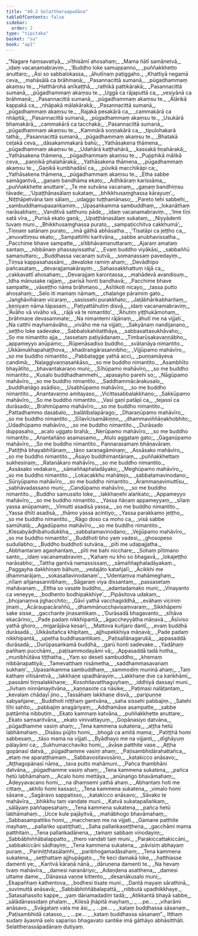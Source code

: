 ```yaml
---
title: "40.2 Selattheraapadāna"
tableOfContents: false
sidebar:
  order: 2
type: "tipitaka"
basket: "su"
book: "ap1"
---
```



<DynamicBreadcrumb />

<Division number="208" book="ap1" bookNo="20" page="370">

<Paragraph number="4507" type="verses" book="ap1">
_“Nagare haṃsavatiyā,_  
_vīthisāmī ahosahaṃ;_  
_Mama ñātī samānetvā,_  
_idaṃ vacanamabraviṃ._  

</Paragraph>

</Division>
<Division number="209" book="ap1" bookNo="20" page="370">

<Paragraph number="4508" type="verses" book="ap1">
_‘Buddho loke samuppanno,_  
_puññakkhetto anuttaro;_  
_Āsi so sabbalokassa,_  
_āhutīnaṃ paṭiggaho._  

</Paragraph>

</Division>
<Division number="210" book="ap1" bookNo="20" page="370">

<Paragraph number="4509" type="verses" book="ap1">
_Khattiyā negamā ceva,_  
_mahāsālā ca brāhmaṇā;_  
_Pasannacittā sumanā,_  
_pūgadhammaṃ akaṃsu te._  

</Paragraph>

</Division>
<Division number="211" book="ap1" bookNo="20" page="370">

<Paragraph number="4510" type="verses" book="ap1">
_Hatthārohā anīkaṭṭhā,_  
_rathikā pattikārakā;_  
_Pasannacittā sumanā,_  
_pūgadhammaṃ akaṃsu te._  

</Paragraph>

</Division>
<Division number="212" book="ap1" bookNo="20" page="370">

<Paragraph number="4511" type="verses" book="ap1">
_Uggā ca rājaputtā ca,_  
_vesiyānā ca brāhmaṇā;_  
_Pasannacittā sumanā,_  
_pūgadhammaṃ akaṃsu te._  

</Paragraph>

</Division>
<Division number="213" book="ap1" bookNo="20" page="371">

<Paragraph number="4512" type="verses" book="ap1">
_Āḷārikā kappakā ca,_  
_nhāpakā mālakārakā;_  
_Pasannacittā sumanā,_  
_pūgadhammaṃ akaṃsu te._  

</Paragraph>

</Division>
<Division number="214" book="ap1" bookNo="20" page="371">

<Paragraph number="4513" type="verses" book="ap1">
_Rajakā pesakārā ca,_  
_cammakārā ca nhāpitā;_  
_Pasannacittā sumanā,_  
_pūgadhammaṃ akaṃsu te._  

</Paragraph>

</Division>
<Division number="215" book="ap1" bookNo="20" page="371">

<Paragraph number="4514" type="verses" book="ap1">
_Usukārā bhamakārā,_  
_cammakārā ca tacchakā;_  
_Pasannacittā sumanā,_  
_pūgadhammaṃ akaṃsu te._  

</Paragraph>

</Division>
<Division number="216" book="ap1" bookNo="20" page="371">

<Paragraph number="4515" type="verses" book="ap1">
_Kammārā soṇṇakārā ca,_  
_tipulohakarā tathā;_  
_Pasannacittā sumanā,_  
_pūgadhammaṃ akaṃsu te._  

</Paragraph>

</Division>
<Division number="217" book="ap1" bookNo="20" page="371">

<Paragraph number="4516" type="verses" book="ap1">
_Bhatakā ceṭakā ceva,_  
_dāsakammakarā bahū;_  
_Yathāsakena thāmena,_  
_pūgadhammaṃ akaṃsu te._  

</Paragraph>

</Division>
<Division number="218" book="ap1" bookNo="20" page="371">

<Paragraph number="4517" type="verses" book="ap1">
_Udahārā kaṭṭhahārā,_  
_kassakā tiṇahārakā;_  
_Yathāsakena thāmena,_  
_pūgadhammaṃ akaṃsu te._  

</Paragraph>

</Division>
<Division number="219" book="ap1" bookNo="20" page="371">

<Paragraph number="4518" type="verses" book="ap1">
_Pupphikā mālikā ceva,_  
_paṇṇikā phalahārakā;_  
_Yathāsakena thāmena,_  
_pūgadhammaṃ akaṃsu te._  

</Paragraph>

</Division>
<Division number="220" book="ap1" bookNo="20" page="371">

<Paragraph number="4519" type="verses" book="ap1">
_Gaṇikā kumbhadāsī ca,_  
_pūvikā macchikāpi ca;_  
_Yathāsakena thāmena,_  
_pūgadhammaṃ akaṃsu te._  

</Paragraph>

</Division>
<Division number="221" book="ap1" bookNo="20" page="371">

<Paragraph number="4520" type="verses" book="ap1">
_Etha sabbe samāgantvā,_  
_gaṇaṃ bandhāma ekato;_  
_Adhikāraṃ karissāma,_  
_puññakkhette anuttare’._  

</Paragraph>

</Division>
<Division number="222" book="ap1" bookNo="20" page="371">

<Paragraph number="4521" type="verses" book="ap1">
_Te me sutvāna vacanaṃ,_  
_gaṇaṃ bandhiṃsu tāvade;_  
_‘Upaṭṭhānasālaṃ sukataṃ,_  
_bhikkhusaṃghassa kārayuṃ’._  

</Paragraph>

</Division>
<Division number="223" book="ap1" bookNo="20" page="371">

<Paragraph number="4522" type="verses" book="ap1">
_Niṭṭhāpetvāna taṃ sālaṃ,_  
_udaggo tuṭṭhamānaso;_  
_Pareto tehi sabbehi,_  
_sambuddhamupasaṅkamiṃ._  

</Paragraph>

</Division>
<Division number="224" book="ap1" bookNo="20" page="371">

<Paragraph number="4523" type="verses" book="ap1">
_Upasaṅkamma sambuddhaṃ,_  
_lokanāthaṃ narāsabhaṃ;_  
_Vanditvā satthuno pāde,_  
_idaṃ vacanamabraviṃ._  

</Paragraph>

</Division>
<Division number="225" book="ap1" bookNo="20" page="371">

<Paragraph number="4524" type="verses" book="ap1">
_‘Ime tīṇi satā vīra,_  
_Purisā ekato gaṇā;_  
_Upaṭṭhānasālaṃ sukataṃ,_  
_Niyyādenti tuvaṃ muni._  

</Paragraph>

</Division>
<Division number="226" book="ap1" bookNo="20" page="372">

<Paragraph number="4525" type="verses" book="ap1">
_Bhikkhusaṃghassa purato,_  
_sampaṭicchitva cakkhumā’;_  
_Tiṇṇaṃ satānaṃ purato,_  
_imā gāthā abhāsatha._  

</Paragraph>

</Division>
<Division number="227" book="ap1" bookNo="20" page="372">

<Paragraph number="4526" type="verses" book="ap1">
_‘Tisatāpi ca jeṭṭho ca,_  
_anuvattiṃsu ekato;_  
_Sampattiñhi karitvāna,_  
_sabbe anubhavissatha._  

</Paragraph>

</Division>
<Division number="228" book="ap1" bookNo="20" page="372">

<Paragraph number="4527" type="verses" book="ap1">
_Pacchime bhave sampatte,_  
_sītibhāvamanuttaraṃ;_  
_Ajaraṃ amataṃ santaṃ,_  
_nibbānaṃ phassayissatha’._  

</Paragraph>

</Division>
<Division number="229" book="ap1" bookNo="20" page="372">

<Paragraph number="4528" type="verses" book="ap1">
_Evaṃ buddho viyākāsi,_  
_sabbaññū samaṇuttaro;_  
_Buddhassa vacanaṃ sutvā,_  
_somanassaṃ pavedayiṃ._  

</Paragraph>

</Division>
<Division number="230" book="ap1" bookNo="20" page="372">

<Paragraph number="4529" type="verses" book="ap1">
_Tiṃsa kappasahassāni,_  
_devaloke ramiṃ ahaṃ;_  
_Devādhipo pañcasataṃ,_  
_devarajjamakārayiṃ._  

</Paragraph>

</Division>
<Division number="231" book="ap1" bookNo="20" page="372">

<Paragraph number="4530" type="verses" book="ap1">
_Sahassakkhattuṃ rājā ca,_  
_cakkavattī ahosahaṃ;_  
_Devarajjaṃ karontassa,_  
_mahādevā avandisuṃ._  

</Paragraph>

</Division>
<Division number="232" book="ap1" bookNo="20" page="372">

<Paragraph number="4531" type="verses" book="ap1">
_Idha mānusake rajjaṃ,_  
_parisā honti bandhavā;_  
_Pacchime bhave sampatte,_  
_vāseṭṭho nāma brāhmaṇo._  

</Paragraph>

</Division>
<Division number="233" book="ap1" bookNo="20" page="372">

<Paragraph number="4532" type="verses" book="ap1">
_Asītikoṭi nicayo,_  
_tassa putto ahosahaṃ;_  
_Selo iti mamaṃ nāmaṃ,_  
_chaḷaṅge pāramiṃ gato._  

</Paragraph>

</Division>
<Division number="234" book="ap1" bookNo="20" page="372">

<Paragraph number="4533" type="verses" book="ap1">
_Jaṅghāvihāraṃ vicaraṃ,_  
_sasissehi purakkhato;_  
_Jaṭābhārikabharitaṃ,_  
_keṇiyaṃ nāma tāpasaṃ._  

</Paragraph>

</Division>
<Division number="235" book="ap1" bookNo="20" page="372">

<Paragraph number="4534" type="verses" book="ap1">
_Paṭiyattāhutiṃ disvā,_  
_idaṃ vacanamabraviṃ;_  
_‘Āvāho vā vivāho vā,_  
_rājā vā te nimantito’._  

</Paragraph>

</Division>
<Division number="236" book="ap1" bookNo="20" page="372">

<Paragraph number="4535" type="verses" book="ap1">
_‘Āhutiṃ yiṭṭhukāmohaṃ,_  
_brāhmaṇe devasammate;_  
_Na nimantemi rājānaṃ,_  
_āhutī me na vijjati._  

</Paragraph>

</Division>
<Division number="237" book="ap1" bookNo="20" page="372">

<Paragraph number="4536" type="verses" book="ap1">
_Na catthi mayhamāvāho,_  
_vivāho me na vijjati;_  
_Sakyānaṃ nandijanano,_  
_seṭṭho loke sadevake._  

</Paragraph>

</Division>
<Division number="238" book="ap1" bookNo="20" page="372">

<Paragraph number="4537" type="verses" book="ap1">
_Sabbalokahitatthāya,_  
_sabbasattasukhāvaho;_  
_So me nimantito ajja,_  
_tassetaṃ paṭiyādanaṃ._  

</Paragraph>

</Division>
<Division number="239" book="ap1" bookNo="20" page="373">

<Paragraph number="4538" type="verses" book="ap1">
_Timbarūsakavaṇṇābho,_  
_appameyyo anūpamo;_  
_Rūpenāsadiso buddho,_  
_svātanāya nimantito._  

</Paragraph>

</Division>
<Division number="240" book="ap1" bookNo="20" page="373">

<Paragraph number="4539" type="verses" book="ap1">
_Ukkāmukhapahaṭṭhova,_  
_khadiraṅgārasannibho;_  
_Vijjūpamo mahāvīro,_  
_so me buddho nimantito._  

</Paragraph>

</Division>
<Division number="241" book="ap1" bookNo="20" page="373">

<Paragraph number="4540" type="verses" book="ap1">
_Pabbatagge yathā acci,_  
_puṇṇamāyeva candimā;_  
_Naḷaggivaṇṇasaṅkāso,_  
_so me buddho nimantito._  

</Paragraph>

</Division>
<Division number="242" book="ap1" bookNo="20" page="373">

<Paragraph number="4541" type="verses" book="ap1">
_Asambhīto bhayātīto,_  
_bhavantakaraṇo muni;_  
_Sīhūpamo mahāvīro,_  
_so me buddho nimantito._  

</Paragraph>

</Division>
<Division number="243" book="ap1" bookNo="20" page="373">

<Paragraph number="4542" type="verses" book="ap1">
_Kusalo buddhadhammehi,_  
_apasayho parehi so;_  
_Nāgūpamo mahāvīro,_  
_so me buddho nimantito._  

</Paragraph>

</Division>
<Division number="244" book="ap1" bookNo="20" page="373">

<Paragraph number="4543" type="verses" book="ap1">
_Saddhammācārakusalo,_  
_buddhanāgo asādiso;_  
_Usabhūpamo mahāvīro,_  
_so me buddho nimantito._  

</Paragraph>

</Division>
<Division number="245" book="ap1" bookNo="20" page="373">

<Paragraph number="4544" type="verses" book="ap1">
_Anantavaṇṇo amitayaso,_  
_Vicittasabbalakkhaṇo;_  
_Sakkūpamo mahāvīro,_  
_So me buddho nimantito._  

</Paragraph>

</Division>
<Division number="246" book="ap1" bookNo="20" page="373">

<Paragraph number="4545" type="verses" book="ap1">
_Vasī gaṇī patāpī ca,_  
_tejassī ca durāsado;_  
_Brahmūpamo mahāvīro,_  
_so me buddho nimantito._  

</Paragraph>

</Division>
<Division number="247" book="ap1" bookNo="20" page="373">

<Paragraph number="4546" type="verses" book="ap1">
_Pattadhammo dasabalo,_  
_balātibalapārago;_  
_Dharaṇūpamo mahāvīro,_  
_so me buddho nimantito._  

</Paragraph>

</Division>
<Division number="248" book="ap1" bookNo="20" page="373">

<Paragraph number="4547" type="verses" book="ap1">
_Sīlavīcisamākiṇṇo,_  
_dhammaviññāṇakhobhito;_  
_Udadhūpamo mahāvīro,_  
_so me buddho nimantito._  

</Paragraph>

</Division>
<Division number="249" book="ap1" bookNo="20" page="373">

<Paragraph number="4548" type="verses" book="ap1">
_Durāsado duppasaho,_  
_acalo uggato brahā;_  
_Nerūpamo mahāvīro,_  
_so me buddho nimantito._  

</Paragraph>

</Division>
<Division number="250" book="ap1" bookNo="20" page="373">

<Paragraph number="4549" type="verses" book="ap1">
_Anantañāṇo asamasamo,_  
_Atulo aggataṃ gato;_  
_Gaganūpamo mahāvīro,_  
_So me buddho nimantito._  


</Paragraph>
</Division>

<Paragraph number="4550" type="center" book="ap1">
Pannarasamaṃ bhāṇavāraṃ.


</Paragraph>

<Division number="251" book="ap1" bookNo="20" page="373">

<Paragraph number="4551" type="verses" book="ap1">
_Patiṭṭhā bhayabhītānaṃ,_  
_tāṇo saraṇagāminaṃ;_  
_Assāsako mahāvīro,_  
_so me buddho nimantito._  

</Paragraph>

</Division>
<Division number="252" book="ap1" bookNo="20" page="374">

<Paragraph number="4552" type="verses" book="ap1">
_Āsayo buddhimantānaṃ,_  
_puññakkhettaṃ sukhesinaṃ;_  
_Ratanākaro mahāvīro,_  
_so me buddho nimantito._  

</Paragraph>

</Division>
<Division number="253" book="ap1" bookNo="20" page="374">

<Paragraph number="4553" type="verses" book="ap1">
_Assāsako vedakaro,_  
_sāmaññaphaladāyako;_  
_Meghūpamo mahāvīro,_  
_so me buddho nimantito._  

</Paragraph>

</Division>
<Division number="254" book="ap1" bookNo="20" page="374">

<Paragraph number="4554" type="verses" book="ap1">
_Lokacakkhu mahātejo,_  
_sabbatamavinodano;_  
_Sūriyūpamo mahāvīro,_  
_so me buddho nimantito._  

</Paragraph>

</Division>
<Division number="255" book="ap1" bookNo="20" page="374">

<Paragraph number="4555" type="verses" book="ap1">
_Ārammaṇavimuttīsu,_  
_sabhāvadassano muni;_  
_Candūpamo mahāvīro,_  
_so me buddho nimantito._  

</Paragraph>

</Division>
<Division number="256" book="ap1" bookNo="20" page="374">

<Paragraph number="4556" type="verses" book="ap1">
_Buddho samussito loke,_  
_lakkhaṇehi alaṅkato;_  
_Appameyyo mahāvīro,_  
_so me buddho nimantito._  

</Paragraph>

</Division>
<Division number="257" book="ap1" bookNo="20" page="374">

<Paragraph number="4557" type="verses" book="ap1">
_Yassa ñāṇaṃ appameyyaṃ,_  
_sīlaṃ yassa anūpamaṃ;_  
_Vimutti asadisā yassa,_  
_so me buddho nimantito._  

</Paragraph>

</Division>
<Division number="258" book="ap1" bookNo="20" page="374">

<Paragraph number="4558" type="verses" book="ap1">
_Yassa dhīti asadisā,_  
_thāmo yassa acintiyo;_  
_Yassa parakkamo jeṭṭho,_  
_so me buddho nimantito._  

</Paragraph>

</Division>
<Division number="259" book="ap1" bookNo="20" page="374">

<Paragraph number="4559" type="verses" book="ap1">
_Rāgo doso ca moho ca,_  
_visā sabbe samūhatā;_  
_Agadūpamo mahāvīro,_  
_so me buddho nimantito._  

</Paragraph>

</Division>
<Division number="260" book="ap1" bookNo="20" page="374">

<Paragraph number="4560" type="verses" book="ap1">
_Klesabyādhibahudukkha,_  
_sabbatamavinodano;_  
_Vejjūpamo mahāvīro,_  
_so me buddho nimantito’._  

</Paragraph>

</Division>
<Division number="261" book="ap1" bookNo="20" page="374">

<Paragraph number="4561" type="verses" book="ap1">
_Buddhoti bho yaṃ vadesi,_  
_ghosopeso sudullabho;_  
_Buddho buddhoti sutvāna,_  
_pīti me udapajjatha._  

</Paragraph>

</Division>
<Division number="262" book="ap1" bookNo="20" page="374">

<Paragraph number="4562" type="verses" book="ap1">
_Abbhantaraṃ agaṇhantaṃ,_  
_pīti me bahi nicchare;_  
_Sohaṃ pītimano santo,_  
_idaṃ vacanamabraviṃ._  

</Paragraph>

</Division>
<Division number="263" book="ap1" bookNo="20" page="374">

<Paragraph number="4563" type="verses" book="ap1">
_‘Kahaṃ nu kho so bhagavā,_  
_lokajeṭṭho narāsabho;_  
_Tattha gantvā namassissaṃ,_  
_sāmaññaphaladāyakaṃ._  

</Paragraph>

</Division>
<Division number="264" book="ap1" bookNo="20" page="374">

<Paragraph number="4564" type="verses" book="ap1">
_Paggayha dakkhiṇaṃ bāhuṃ,_  
_vedajāto katañjalī;_  
_Ācikkhi me dhammarājaṃ,_  
_sokasallavinodanaṃ’._  

</Paragraph>

</Division>
<Division number="265" book="ap1" bookNo="20" page="375">

<Paragraph number="4565" type="verses" book="ap1">
_‘Udentaṃva mahāmeghaṃ,_  
_nīlaṃ añjanasannibhaṃ;_  
_Sāgaraṃ viya dissantaṃ,_  
_passasetaṃ mahāvanaṃ._  

</Paragraph>

</Division>
<Division number="266" book="ap1" bookNo="20" page="375">

<Paragraph number="4566" type="verses" book="ap1">
_Ettha so vasate buddho,_  
_adantadamako muni;_  
_Vinayanto ca veneyye,_  
_bodhento bodhipakkhiye’._  

</Paragraph>

</Division>
<Division number="267" book="ap1" bookNo="20" page="375">

<Paragraph number="4567" type="verses" book="ap1">
_Pipāsitova udakaṃ,_  
_bhojanaṃva jighacchito;_  
_Gāvī yathā vacchagiddhā,_  
_evāhaṃ viciniṃ jinaṃ._  

</Paragraph>

</Division>
<Division number="268" book="ap1" bookNo="20" page="375">

<Paragraph number="4568" type="verses" book="ap1">
_Ācāraupacāraññū,_  
_dhammānucchavisaṃvaraṃ;_  
_Sikkhāpemi sake sisse,_  
_gacchante jinasantikaṃ._  

</Paragraph>

</Division>
<Division number="269" book="ap1" bookNo="20" page="375">

<Paragraph number="4569" type="verses" book="ap1">
_‘Durāsadā bhagavanto,_  
_sīhāva ekacārino;_  
_Pade padaṃ nikkhipantā,_  
_āgaccheyyātha māṇavā._  

</Paragraph>

</Division>
<Division number="270" book="ap1" bookNo="20" page="375">

<Paragraph number="4570" type="verses" book="ap1">
_Āsīviso yathā ghoro,_  
_migarājāva kesarī;_  
_Mattova kuñjaro dantī,_  
_evaṃ buddhā durāsadā._  

</Paragraph>

</Division>
<Division number="271" book="ap1" bookNo="20" page="375">

<Paragraph number="4571" type="verses" book="ap1">
_Ukkāsitañca khipitaṃ,_  
_ajjhupekkhiya māṇavā;_  
_Pade padaṃ nikkhipantā,_  
_upetha buddhasantikaṃ._  

</Paragraph>

</Division>
<Division number="272" book="ap1" bookNo="20" page="375">

<Paragraph number="4572" type="verses" book="ap1">
_Paṭisallānagarukā,_  
_appasaddā durāsadā;_  
_Durūpasaṅkamā buddhā,_  
_garū honti sadevake._  

</Paragraph>

</Division>
<Division number="273" book="ap1" bookNo="20" page="375">

<Paragraph number="4573" type="verses" book="ap1">
_Yadāhaṃ pañhaṃ pucchāmi,_  
_paṭisammodayāmi vā;_  
_Appasaddā tadā hotha,_  
_munibhūtāva tiṭṭhatha._  

</Paragraph>

</Division>
<Division number="274" book="ap1" bookNo="20" page="375">

<Paragraph number="4574" type="verses" book="ap1">
_Yaṃ so deseti sambuddho,_  
_khemaṃ nibbānapattiyā;_  
_Tamevatthaṃ nisāmetha,_  
_saddhammasavanaṃ sukhaṃ’._  

</Paragraph>

</Division>
<Division number="275" book="ap1" bookNo="20" page="375">

<Paragraph number="4575" type="verses" book="ap1">
_Upasaṅkamma sambuddhaṃ,_  
_sammodiṃ muninā ahaṃ;_  
_Taṃ kathaṃ vītisāretvā,_  
_lakkhaṇe upadhārayiṃ._  

</Paragraph>

</Division>
<Division number="276" book="ap1" bookNo="20" page="375">

<Paragraph number="4576" type="verses" book="ap1">
_Lakkhaṇe dve ca kaṅkhāmi,_  
_passāmi tiṃsalakkhaṇe;_  
_Kosohitavatthaguyhaṃ,_  
_iddhiyā dassayī muni._  

</Paragraph>

</Division>
<Division number="277" book="ap1" bookNo="20" page="375">

<Paragraph number="4577" type="verses" book="ap1">
_Jivhaṃ ninnāmayitvāna,_  
_kaṇṇasote ca nāsike;_  
_Paṭimasi nalāṭantaṃ,_  
_kevalaṃ chādayī jino._  

</Paragraph>

</Division>
<Division number="278" book="ap1" bookNo="20" page="376">

<Paragraph number="4578" type="verses" book="ap1">
_Tassāhaṃ lakkhaṇe disvā,_  
_paripuṇṇe sabyañjane;_  
_Buddhoti niṭṭhaṃ gantvāna,_  
_saha sissehi pabbajiṃ._  

</Paragraph>

</Division>
<Division number="279" book="ap1" bookNo="20" page="376">

<Paragraph number="4579" type="verses" book="ap1">
_Satehi tīhi sahito,_  
_pabbajiṃ anagāriyaṃ;_  
_Addhamāse asampatte,_  
_sabbe pattāmha nibbutiṃ._  

</Paragraph>

</Division>
<Division number="280" book="ap1" bookNo="20" page="376">

<Paragraph number="4580" type="verses" book="ap1">
_Ekato kammaṃ katvāna,_  
_puññakkhette anuttare;_  
_Ekato saṃsaritvāna,_  
_ekato vinivattayuṃ._  

</Paragraph>

</Division>
<Division number="281" book="ap1" bookNo="20" page="376">

<Paragraph number="4581" type="verses" book="ap1">
_Gopānasiyo datvāna,_  
_pūgadhamme vasiṃ ahaṃ;_  
_Tena kammena sukatena,_  
_aṭṭha hetū labhāmahaṃ._  

</Paragraph>

</Division>
<Division number="282" book="ap1" bookNo="20" page="376">

<Paragraph number="4582" type="verses" book="ap1">
_Disāsu pūjito homi,_  
_bhogā ca amitā mama;_  
_Patiṭṭhā homi sabbesaṃ,_  
_tāso mama na vijjati._  

</Paragraph>

</Division>
<Division number="283" book="ap1" bookNo="20" page="376">

<Paragraph number="4583" type="verses" book="ap1">
_Byādhayo me na vijjanti,_  
_dīghāyuṃ pālayāmi ca;_  
_Sukhumacchaviko homi,_  
_āvāse patthite vase._  

</Paragraph>

</Division>
<Division number="284" book="ap1" bookNo="20" page="376">

<Paragraph number="4584" type="verses" book="ap1">
_Aṭṭha gopānasī datvā,_  
_pūgadhamme vasiṃ ahaṃ;_  
_Paṭisambhidārahattañca,_  
_etaṃ me aparaṭṭhamaṃ._  

</Paragraph>

</Division>
<Division number="285" book="ap1" bookNo="20" page="376">

<Paragraph number="4585" type="verses" book="ap1">
_Sabbavositavosāno,_  
_katakicco anāsavo;_  
_Aṭṭhagopānasī nāma,_  
_tava putto mahāmuni._  

</Paragraph>

</Division>
<Division number="286" book="ap1" bookNo="20" page="376">

<Paragraph number="4586" type="verses" book="ap1">
_Pañca thambhāni datvāna,_  
_pūgadhamme vasiṃ ahaṃ;_  
_Tena kammena sukatena,_  
_pañca hetū labhāmahaṃ._  

</Paragraph>

</Division>
<Division number="287" book="ap1" bookNo="20" page="376">

<Paragraph number="4587" type="verses" book="ap1">
_Acalo homi mettāya,_  
_anūnaṅgo bhavāmahaṃ;_  
_Ādeyyavacano homi,_  
_na dhaṃsemi yathā ahaṃ._  

</Paragraph>

</Division>
<Division number="288" book="ap1" bookNo="20" page="376">

<Paragraph number="4588" type="verses" book="ap1">
_Abhantaṃ hoti me cittaṃ,_  
_akhilo homi kassaci;_  
_Tena kammena sukatena,_  
_vimalo homi sāsane._  

</Paragraph>

</Division>
<Division number="289" book="ap1" bookNo="20" page="376">

<Paragraph number="4589" type="verses" book="ap1">
_Sagāravo sappatisso,_  
_katakicco anāsavo;_  
_Sāvako te mahāvīra,_  
_bhikkhu taṃ vandate muni._  

</Paragraph>

</Division>
<Division number="290" book="ap1" bookNo="20" page="376">

<Paragraph number="4590" type="verses" book="ap1">
_Katvā sukatapallaṅkaṃ,_  
_sālāyaṃ paññapesahaṃ;_  
_Tena kammena sukatena,_  
_pañca hetū labhāmahaṃ._  

</Paragraph>

</Division>
<Division number="291" book="ap1" bookNo="20" page="377">

<Paragraph number="4591" type="verses" book="ap1">
_Ucce kule pajāyitvā,_  
_mahābhogo bhavāmahaṃ;_  
_Sabbasampattiko homi,_  
_maccheraṃ me na vijjati._  

</Paragraph>

</Division>
<Division number="292" book="ap1" bookNo="20" page="377">

<Paragraph number="4592" type="verses" book="ap1">
_Gamane patthite mayhaṃ,_  
_pallaṅko upatiṭṭhati;_  
_Saha pallaṅkaseṭṭhena,_  
_gacchāmi mama patthitaṃ._  

</Paragraph>

</Division>
<Division number="293" book="ap1" bookNo="20" page="377">

<Paragraph number="4593" type="verses" book="ap1">
_Tena pallaṅkadānena,_  
_tamaṃ sabbaṃ vinodayiṃ;_  
_Sabbābhiññābalappatto,_  
_thero vandati taṃ muni._  

</Paragraph>

</Division>
<Division number="294" book="ap1" bookNo="20" page="377">

<Paragraph number="4594" type="verses" book="ap1">
_Parakiccattakiccāni,_  
_sabbakiccāni sādhayiṃ;_  
_Tena kammena sukatena,_  
_pāvisiṃ abhayaṃ puraṃ._  

</Paragraph>

</Division>
<Division number="295" book="ap1" bookNo="20" page="377">

<Paragraph number="4595" type="verses" book="ap1">
_Pariniṭṭhitasālamhi,_  
_paribhogamadāsahaṃ;_  
_Tena kammena sukatena,_  
_seṭṭhattaṃ ajjhupāgato._  

</Paragraph>

</Division>
<Division number="296" book="ap1" bookNo="20" page="377">

<Paragraph number="4596" type="verses" book="ap1">
_Ye keci damakā loke,_  
_hatthiasse damenti ye;_  
_Karitvā kāraṇā nānā,_  
_dāruṇena damenti te._  

</Paragraph>

</Division>
<Division number="297" book="ap1" bookNo="20" page="377">

<Paragraph number="4597" type="verses" book="ap1">
_Na hevaṃ tvaṃ mahāvīra,_  
_damesi naranāriyo;_  
_Adaṇḍena asatthena,_  
_damesi uttame dame._  

</Paragraph>

</Division>
<Division number="298" book="ap1" bookNo="20" page="377">

<Paragraph number="4598" type="verses" book="ap1">
_Dānassa vaṇṇe kittento,_  
_desanākusalo muni;_  
_Ekapañhaṃ kathentova,_  
_bodhesi tisate muni._  

</Paragraph>

</Division>
<Division number="299" book="ap1" bookNo="20" page="377">

<Paragraph number="4599" type="verses" book="ap1">
_Dantā mayaṃ sārathinā,_  
_suvimuttā anāsavā;_  
_Sabbābhiññābalapattā,_  
_nibbutā upadhikkhaye._  

</Paragraph>

</Division>
<Division number="300" book="ap1" bookNo="20" page="377">

<Paragraph number="4600" type="verses" book="ap1">
_Satasahassito kappe,_  
_yaṃ dānamadadiṃ tadā;_  
_Atikkantā bhayā sabbe,_  
_sālādānassidaṃ phalaṃ._  

</Paragraph>

</Division>
<Division number="301" book="ap1" bookNo="20" page="377">

<Paragraph number="4601" type="verses" book="ap1">
_Kilesā jhāpitā mayhaṃ,_  
_ …pe… _  
_viharāmi anāsavo._  

</Paragraph>

</Division>
<Division number="302" book="ap1" bookNo="20" page="377">

<Paragraph number="4602" type="verses" book="ap1">
_Svāgataṃ vata me āsi,_  
_ …pe… _  
_kataṃ buddhassa sāsanaṃ._  

</Paragraph>

</Division>
<Division number="303" book="ap1" bookNo="20" page="377">

<Paragraph number="4603" type="verses" book="ap1">
_Paṭisambhidā catasso,_  
_ …pe… _  
_kataṃ buddhassa sāsanaṃ”._  

</Paragraph>

<Paragraph number="4604" book="ap1">
Itthaṃ sudaṃ āyasmā selo sapariso bhagavato santike imā gāthāyo abhāsitthāti.

</Paragraph>
</Division>

<Paragraph number="4605" type="center" book="ap1">
Selattherassāpadānaṃ dutiyaṃ.
</Paragraph>